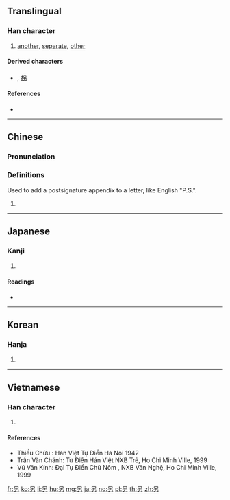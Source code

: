 {{also|叧|加|叻}}
==Translingual==

===Han character===
{{Han char|rn=30|rad=口|as=02|sn=5|four=60427|canj=RKS|ids=⿱口力}}

# [[another]], [[separate]], [[other]]

====Derived characters====
* {{lang|und|sc=Hani|[[拐]]}},<!-- Japanese form slightly simplified --> [[柺]]

====References====
* {{Han ref|kx=0172.010|dkj=03235|dj=0382.030|hdz=10574.050|uh=53E6|ud=21478|bh=A574|bd=42356}}

----

==Chinese==
{{zh-forms}}

===Pronunciation===
{{zh-pron
|m=lìng
|c=ling6
|mc=
|oc=y
|ma=Zh-lìng.ogg
|cat=det
}}

===Definitions===
Used to add a postsignature appendix to a letter, like English "P.S.".
# {{rfdef|lang=zh}}

----

==Japanese==

===Kanji===
{{ja-kanji|grade=|rs=口02}}

# {{defn|lang=ja|sort=口02}}

====Readings====
* {{ja-readings|on=[[れい]] (rei), [[りゃう]] (ryau)|kun=[[わかれる]] (wakareru), [[さく]] (saku), [[べつの]] (betsuno), [[べつに]] (betsuni)}}

----

==Korean==

===Hanja===
{{ko-hanja|hangeul=령|rv=ryeong|mr=ryŏng}}

# {{defn|lang=ko|sort=口02}}

----

==Vietnamese==

===Han character===
{{vi-hantu|[[lánh]], [[lính]], [[liếng]], [[tránh]]|rs=口02}}

# {{defn|lang=vi|sort=口02}}

====References====
* Thiều Chửu : Hán Việt Tự Điển Hà Nội 1942
* Trần Văn Chánh: Từ Điển Hán Việt NXB Trẻ, Ho Chi Minh Ville, 1999
* Vũ Văn Kính: Đại Tự Điển Chữ Nôm , NXB Văn Nghệ, Ho Chi Minh Ville, 1999

[[fr:另]]
[[ko:另]]
[[li:另]]
[[hu:另]]
[[mg:另]]
[[ja:另]]
[[no:另]]
[[pl:另]]
[[th:另]]
[[zh:另]]